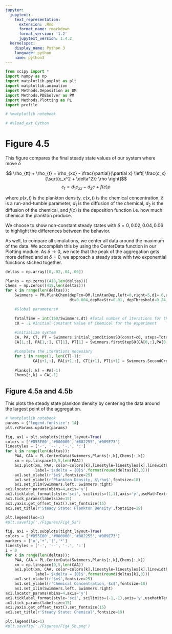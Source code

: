 ```yaml
---
jupyter:
  jupytext:
    text_representation:
      extension: .Rmd
      format_name: rmarkdown
      format_version: '1.2'
      jupytext_version: 1.4.2
  kernelspec:
    display_name: Python 3
    language: python
    name: python3
---
```


```python
from scipy import *
import numpy as np
import matplotlib.pyplot as plt
import matplotlib.animation
import Methods.Deposition as DM
import Methods.PDESolver as PM
import Methods.Plotting as PL
import profile

# %matplotlib notebook

# #%load_ext Cython
```

# Figure 4.5

This figure compares the final steady state values of our system where move $\delta$

$$ \rho_{tt} + \rho_{t} = \rho_{xx} - \frac{\partial}{\partial x} \left[ \frac{c_x}{\sqrt{c_x^2 + \delta^2}} \rho \right]$$
$$c_t = d_1 c_{xx} - d_2 c + f(c) \rho$$

where $\rho(x,t)$ is the plankton density, $c(x,t)$ is the chemical concentration, $\delta$ is a run-and-tumble parameter, $d_1$ is the diffusion of the chemical, $d_2$ is the diffusion of the chemical, and $f(c)$ is the deposition function i.e. how much chemical the plankton produce. 

We choose to show non-constant steady states with $\delta = 0, 0.02, 0.04, 0.06$ to highlight the differences between the behavior.

As well, to compare all simulations, we center all data around the maximum of the data. We accomplish this by using the CenterData function in our Plotting module. As $\delta \to 0$, we note that the peak of the aggregation gets more defined and at $\delta = 0$, we approach a steady state with two exponential functions stiched together. 

```python
deltas = np.array([0,.02,.04,.06])

Planks = np.zeros((418,len(deltas)))
Chems = np.zeros((418,len(deltas)))
for k in range(len(deltas)):
    Swimmers = PM.PlankChem(depFcn=DM.linAtanDep,left=0,right=5,d1=.6,d2=2,N=417,
                            dt=0.004,depMaxStr=0.01, depThreshold=0.24, depTransWidth=0.04, delta = deltas[k])

    #Global parameters#

    TotalTime = int(150/Swimmers.dt) #Total number of iterations for the experiment
    c0 = .2 #Initial Constant Value of Chemical for the experiment
    
    #initialize system
    CA, PA, CT, PT = Swimmers.initial_conditionsSO(const=c0, steps=TotalTime)
    CA[1,:], PA[1,:], CT[1], PT[1] = Swimmers.firstStepSO(CA[0,:],PA[0,:])

    #Complete the iterations necessary
    for i in range(1, len(CT)-1):
            CA[i+1,:], PA[i+1,:], CT[i+1], PT[i+1] = Swimmers.SecondOrder(CA[i,:],PA[i,:],PA[i-1,:])
    
    Planks[:,k] = PA[-1]
    Chems[:,k] = CA[-1]
```

## Figure 4.5a and 4.5b

This plots the steady state plankton density by centering the data around the largest point of the aggregation. 

```python
# %matplotlib notebook
params = {'legend.fontsize': 14}
plt.rcParams.update(params)

fig, ax1 = plt.subplots(tight_layout=True)
colors = ['#D55E00','#000000','#882255','#009E73']
linestyles = ['-', '--', '-.', ':']
for k in range(len(deltas)):
    PAA, CAA = PL.CenterData(Swimmers,Planks[:,k],Chems[:,k])
    xm = np.linspace(0,5,len(PAA))
    ax1.plot(xm, PAA, color=colors[k],linestyle=linestyles[k],linewidth = 2.3,
             label='$\delta = {0}$'.format(round(deltas[k],3)))
    ax1.set_xlabel(r'$x$',fontsize=25)
    ax1.set_ylabel(r'Plankton Density, $\rho$',fontsize=18)
    ax1.set_xlim(Swimmers.left, Swimmers.right)
ax1.locator_params(nbins=4,axis='y')
ax1.ticklabel_format(style='sci', scilimits=(1,1),axis='y',useMathText=True)
ax1.tick_params(labelsize=15)
ax1.yaxis.get_offset_text().set_fontsize(15)
ax1.set_title(r'Steady State: Plankton Density',fontsize=19)

plt.legend(loc=1)
#plt.savefig('./Figures/Fig4_5a')
```

```python
fig, ax1 = plt.subplots(tight_layout=True)
colors = ['#D55E00','#000000','#882255','#009E73']
markers = ['o','+','|','*']
linestyles = ['-', '--', '-.', ':']
i = 0
for k in range(len(deltas)):
    PAA, CAA = PL.CenterData(Swimmers,Planks[:,k],Chems[:,k])
    xm = np.linspace(0,5,len(CAA))
    ax1.plot(xm, CAA, color=colors[k],linestyle=linestyles[k],linewidth = 2.3,
             label='$\delta = {0}$'.format(round(deltas[k],3)))
    ax1.set_xlabel(r'$x$',fontsize=25)
    ax1.set_ylabel(r'Chemical Concentration, $c$',fontsize=18)
    ax1.set_xlim(Swimmers.left, Swimmers.right)
ax1.locator_params(nbins=4,axis='y')
ax1.ticklabel_format(style='sci', scilimits=(-1,-1),axis='y',useMathText=True)
ax1.tick_params(labelsize=15)
ax1.yaxis.get_offset_text().set_fontsize(15)
ax1.set_title(r'Steady State: Chemical',fontsize=19)

plt.legend(loc=1)
#plt.savefig('./Figures/Fig4_5b.png')
```

```python

```
